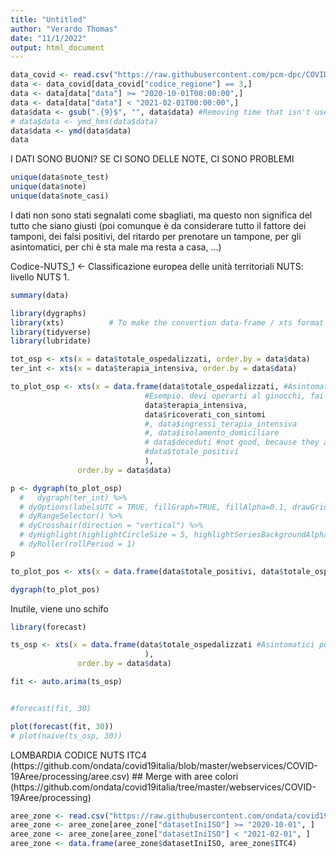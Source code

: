```yaml
---
title: "Untitled"
author: "Verardo Thomas"
date: "11/1/2022"
output: html_document
---
```


```r
data_covid <- read.csv("https://raw.githubusercontent.com/pcm-dpc/COVID-19/master/dati-regioni/dpc-covid19-ita-regioni.csv")
data <- data_covid[data_covid["codice_regione"] == 3,]
data <- data[data["data"] >= "2020-10-01T00:00:00",]
data <- data[data["data"] < "2021-02-01T00:00:00",]
data$data <- gsub(".{9}$", "", data$data) #Removing time that isn't usefull
# data$data <- ymd_hms(data$data)
data$data <- ymd(data$data)
data
```

I DATI SONO BUONI? SE CI SONO DELLE NOTE, CI SONO PROBLEMI
```r
unique(data$note_test)
unique(data$note)
unique(data$note_casi)
```
I dati non sono stati segnalati come sbagliati, ma questo non significa del tutto che siano giusti
(poi comunque è da considerare tutto il fattore dei tamponi, dei falsi positivi, del ritardo per prenotare un tampone, per gli asintomatici, per chi è sta male ma resta a casa, ...)


Codice-NUTS_1 <-  Classificazione europea delle unità territoriali NUTS: livello NUTS 1.
```r
summary(data)
```





```r
library(dygraphs)
library(xts)          # To make the convertion data-frame / xts format
library(tidyverse)
library(lubridate)

tot_osp <- xts(x = data$totale_ospedalizzati, order.by = data$data)
ter_int <- xts(x = data$terapia_intensiva, order.by = data$data)

to_plot_osp <- xts(x = data.frame(data$totale_ospedalizzati, #Asintomatici positivi in ospedale
                              #Esempio. devi operarti al ginocchi, fai il tampone e sei positivo
                              data$terapia_intensiva, 
                              data$ricoverati_con_sintomi
                              #, data$ingressi_terapia_intensiva
                              #, data$isolamento_domiciliare
                              # data$deceduti #not good, because they are total death
                              #data$totale_positivi
                              ), 
               order.by = data$data)

p <- dygraph(to_plot_osp)
  #   dygraph(ter_int) %>%
  # dyOptions(labelsUTC = TRUE, fillGraph=TRUE, fillAlpha=0.1, drawGrid = FALSE, colors="#D8AE5A") %>%
  # dyRangeSelector() %>%
  # dyCrosshair(direction = "vertical") %>%
  # dyHighlight(highlightCircleSize = 5, highlightSeriesBackgroundAlpha = 0.2, hideOnMouseOut = FALSE)  %>%
  # dyRoller(rollPeriod = 1)
p
```

```r
to_plot_pos <- xts(x = data.frame(data$totale_positivi, data$totale_ospedalizzati), order.by = data$data)

dygraph(to_plot_pos)
```

Inutile, viene uno schifo
```r
library(forecast)

ts_osp <- xts(x = data.frame(data$totale_ospedalizzati #Asintomatici positivi in ospedale
                              ), 
               order.by = data$data)

fit <- auto.arima(ts_osp)


#forecast(fit, 30)

plot(forecast(fit, 30))
# plot(naive(ts_osp, 30))

```

LOMBARDIA CODICE NUTS ITC4 (https://github.com/ondata/covid19italia/blob/master/webservices/COVID-19Aree/processing/aree.csv)
## Merge with aree colori (https://github.com/ondata/covid19italia/tree/master/webservices/COVID-19Aree/processing)
```r

aree_zone <- read.csv("https://raw.githubusercontent.com/ondata/covid19italia/master/webservices/COVID-19Aree/processing/areeStorico_wide.csv")
aree_zone <- aree_zone[aree_zone["datasetIniISO"] >= "2020-10-01", ]
aree_zone <- aree_zone[aree_zone["datasetIniISO"] < "2021-02-01", ]
aree_zone <- data.frame(aree_zone$datasetIniISO, aree_zone$ITC4)

```




```r

```


```r

```


```r

```


```r

```


```r

```


```r

```